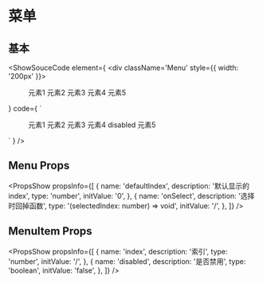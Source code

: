 

# 菜单
## 基本
<ShowSouceCode
  element={
    <div className='Menu' style={{ width: '200px' }}>
      <Menu defaultIndex={1}>
        <MenuItem index={1}>元素1</MenuItem>
        <MenuItem index={2}>元素2</MenuItem>
        <MenuItem index={3}>元素3</MenuItem>
        <MenuItem disabled>元素4</MenuItem>
        <MenuItem index={4}>元素5</MenuItem>
      </Menu>
    </div>
  }
  code={
    `
<Menu defaultIndex={1}>
  <MenuItem index={1}>元素1</MenuItem>
  <MenuItem index={2}>元素2</MenuItem>
  <MenuItem index={3}>元素3</MenuItem>
  <MenuItem disabled>元素4 disabled</MenuItem>
  <MenuItem index={4}>元素5</MenuItem>
</Menu>
    `
  }
/>

## Menu Props
<PropsShow propsInfo={[
  {
    name: 'defaultIndex',
    description: '默认显示的index',
    type: 'number',
    initValue: '0',
  },
  {
    name: 'onSelect',
    description: '选择时回掉函数',
    type: '(selectedIndex: number) => void',
    initValue: '/',
  },
]} />

## MenuItem Props
<PropsShow propsInfo={[
  {
    name: 'index',
    description: '索引',
    type: 'number',
    initValue: '/',
  },
  {
    name: 'disabled',
    description: '是否禁用',
    type: 'boolean',
    initValue: 'false',
  },
]} />
